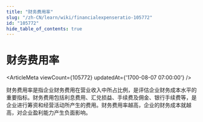 ```yaml
---
title: "财务费用率"
slug: "/zh-CN/learn/wiki/financialexpenseratio-105772"
id: "105772"
hide_table_of_contents: true
---
```



# 财务费用率

<ArticleMeta viewCount={105772} updatedAt={'1700-08-07 07:00:00'} />

财务费用率是指企业财务费用在营业收入中所占比例，是评估企业财务成本水平的重要指标。财务费用包括利息费用、汇兑损益、手续费及佣金、银行手续费等，是企业进行筹资和经营活动所产生的费用。财务费用率越高，企业的财务成本就越高，对企业盈利能力产生负面影响。

